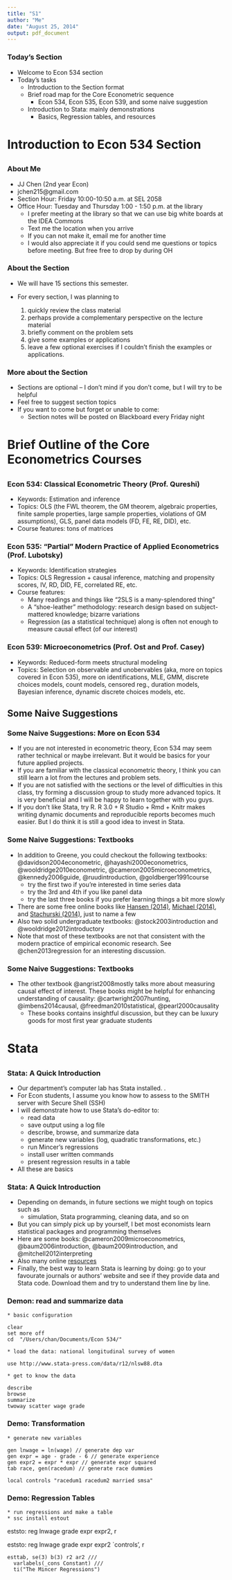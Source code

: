 ```yaml
---
title: "S1"
author: "Me"
date: "August 25, 2014"
output: pdf_document
---
```


### Today's Section

- Welcome to Econ 534 section
- Today's tasks
    - Introduction to the Section format
    - Brief road map for the Core Econometric sequence
        - Econ 534, Econ 535, Econ 539, and some naive suggestion
    - Introduction to Stata: mainly demonstrations 
        - Basics, Regression tables, and resources

# Introduction to Econ 534 Section

##

### About Me

- JJ Chen (2nd year Econ)
- jchen215@gmail.com
- Section Hour: Friday 10:00-10:50 a.m. at SEL 2058
- Office Hour: Tuesday and Thursday 1:00 - 1:50 p.m. at the library
    - I prefer meeting at the library so that we can use big white boards at the IDEA Commons
    - Text me the location when you arrive 
    - If you can not make it, email me for another time 
    - I would also appreciate it if you could send me questions or topics before meeting. But free free to drop by during OH

### About the Section

- We will have 15 sections this semester.
- For every section, I was planning to 

    1. quickly review the class material
    2. perhaps provide a complementary perspective on the lecture material
    3. briefly comment on the problem sets
    4. give some examples or applications 
    5. leave a few optional exercises if I couldn't finish the examples or applications. 

### More about the Section

- Sections are optional -- I don't mind if you don't come, but I will try to be helpful
- Feel free to suggest section topics
- If you want to come but forget or unable to come: 
    - Section notes will be posted on Blackboard every Friday night
    
# Brief Outline of the Core Econometrics Courses

## 

### Econ 534: Classical Econometric Theory (Prof. Qureshi)

- Keywords: Estimation and inference
- Topics: OLS (the FWL theorem, the GM theorem, algebraic properties, finite sample properties, large sample properties, violations of GM assumptions), GLS, panel data models (FD, FE, RE, DID), etc.
- Course features: tons of matrices

### Econ 535: "Partial" Modern Practice of Applied Econometrics (Prof. Lubotsky)

- Keywords: Identification strategies
- Topics: OLS Regression + causal inference, matching and propensity scores, IV, RD, DID, FE, correlated RE, etc.
- Course features: 
    - Many readings and things like "2SLS is a many-splendored thing"
    - A "shoe-leather" methodology: research design based on subject-mattered knowledge; bizarre variations
    - Regression (as a statistical technique) along is often not enough to measure causal effect (of our interest)

### Econ 539: Microeconometrics (Prof. Ost and Prof. Casey)

- Keywords: Reduced-form meets structural modeling
- Topics: Selection on observable and unobervables (aka, more on topics covered in Econ 535), more on identifications, MLE, GMM, discrete choices models, count models, censored reg., duration models, Bayesian inference, dynamic discrete choices models, etc.

## Some Naive Suggestions

### Some Naive Suggestions: More on Econ 534

- If you are not interested in econometric theory, Econ 534 may seem rather technical or maybe irrelevant. But it would be basics for your future applied projects. 
- If you are familiar with the classical econometric theory, I think you can still learn a lot from the lectures and problem sets. 
- If you are not satisfied with the sections or the level of difficulties in this class, try forming a discussion group to study more advanced topics. It is very beneficial and I will be happy to learn together with you guys.
- If you don't like Stata, try R. R 3.0 + R Studio + Rmd + Knitr makes writing dynamic documents and reproducible reports becomes much easier. But I do think it is still a good idea to invest in Stata.

### Some Naive Suggestions: Textbooks

- In addition to Greene, you could checkout the following textbooks: @davidson2004econometric, @hayashi2000econometrics, @wooldridge2010econometric, @cameron2005microeconometrics, @kennedy2006guide, @ruudintroduction, @goldberger1991course
    - try the first two if you're interested in time series data
    - try the 3rd and 4th if you like panel data
    - try the last three books if you prefer learning things a bit more slowly
- There are some free online books like [Hansen (2014)](http://www.ssc.wisc.edu/~bhansen/econometrics/Econometrics.pdf), [Michael (2014)](http://pareto.uab.es/mcreel/Econometrics/econometrics.pdf), and [Stachurski (2014)](http://johnstachurski.net/_downloads/course_notes.pdf), just to name a few
- Also two solid undergraduate textbooks: @stock2003introduction and @wooldridge2012introductory
- Note that most of these textbooks are not that consistent with the modern practice of empirical economic research. See @chen2013regression for an interesting discussion.

### Some Naive Suggestions: Textbooks

- The other textbook @angrist2008mostly talks more about measuring causal effect of interest. These books might be helpful for enhancing understanding of causality: @cartwright2007hunting, @imbens2014causal, @freedman2010statistical, @pearl2000causality
    - These books contains insightful discussion, but they can be luxury goods for most first year graduate students
    
# Stata

## 

### Stata: A Quick Introduction

- Our department's computer lab has Stata installed. \sout{So as SEL 2058 and SEL 2249F}.
- For Econ students, I assume you know how to assess to the SMITH server with Secure Shell (SSH)
- I will demonstrate how to use Stata's do-editor to:
    - read data
    - save output using a log file
    - describe, browse, and summarize data
    - generate new variables (log, quadratic transformations, etc.)
    - run Mincer's regressions
    - install user written commands 
    - present regression results in a table
- All these are basics
    
### Stata: A Quick Introduction

- Depending on demands, in future sections we might tough on topics such as 
    - simulation, Stata programming, cleaning data, and so on
- But you can simply pick up by yourself, I bet most economists learn statistical packages and programming themselves
- Here are some books: @cameron2009microeconometrics, @baum2006introduction, @baum2009introduction, and @mitchell2012interpreting
- Also many online [resources](http://www.stata.com/links/resources-for-learning-stata/) 
- Finally, the best way to learn Stata is learning by doing: go to your favourate journals or authors' website and see if they provide data and Stata code. Download them and try to understand them line by line.

### Demon: read and summarize data

\footnotesize

```
* basic configuration

clear
set more off
cd  "/Users/chan/Documents/Econ 534/"
 
* load the data: national longitudinal survey of women

use http://www.stata-press.com/data/r12/nlsw88.dta

* get to know the data

describe
browse
summarize
twoway scatter wage grade
```

### Demo: Transformation

\footnotesize

```
* generate new variables

gen lnwage = ln(wage) // generate dep var
gen expr = age - grade - 6 // generate experience
gen expr2 = expr * expr // generate expr squared
tab race, gen(racedum) // generate race dummies

local controls "racedum1 racedum2 married smsa" 
```

### Demo: Regression Tables

\footnotesize

```
* run regressions and make a table
* ssc install estout
```

eststo: reg lnwage grade expr expr2, r

eststo: reg lnwage grade expr expr2 `controls', r

```
esttab, se(3) b(3) r2 ar2 ///
  varlabels(_cons Constant) ///
  ti("The Mincer Regressions") 
```